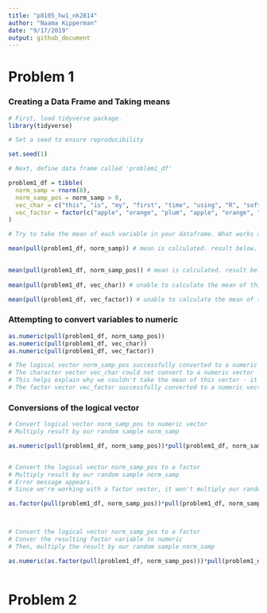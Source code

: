 ```yaml
---
title: "p8105_hw1_nk2814"
author: "Naama Kipperman"
date: "9/17/2019"
output: github_document
---
```




# Problem 1
### Creating a Data Frame and Taking means



```r

# First, load tidyverse package.
library(tidyverse)   

# Set a seed to ensure reproducibility

set.seed(1)

# Next, define data frame called 'problem1_df'

problem1_df = tibble(    
  norm_samp = rnorm(8),    
  norm_samp_pos = norm_samp > 0,  
  vec_char = c("this", "is", "my", "first", "time", "using", "R", "software"),   
  vec_factor = factor(c("apple", "orange", "plum", "apple", "orange", "plum", "apple", "orange"))
)

# Try to take the mean of each variable in your dataframe. What works and what doesn’t?

mean(pull(problem1_df, norm_samp)) # mean is calculated. result below.
                                   

mean(pull(problem1_df, norm_samp_pos)) # mean is calculated. result below.
                                       
mean(pull(problem1_df, vec_char)) # unable to calculate the mean of this character vector. error message below.

mean(pull(problem1_df, vec_factor)) # unable to calculate the mean of this factor vector. error message below.

```

### Attempting to convert variables to numeric 

``` r
as.numeric(pull(problem1_df, norm_samp_pos))
as.numeric(pull(problem1_df, vec_char))
as.numeric(pull(problem1_df, vec_factor))

# The logical vector norm_samp_pos successfully converted to a numeric vector. 
# The character vector vec_char could not convert to a numeric vector - NA's were introduced by coercion instead. 
# This helps explain why we couldn't take the mean of this vector - it's a string of characters.
# The factor vector vec_factor successfully converted to a numeric vector of 1, 2, and 3. 

```

### Conversions of the logical vector
```r

# Convert logical vector norm_samp_pos to numeric vector
# Multiply result by our random sample norm_samp

as.numeric(pull(problem1_df, norm_samp_pos))*pull(problem1_df, norm_samp) # Resulting vector below:


# Convert the logical vector norm_samp_pos to a factor 
# Multiply result by our random sample norm_samp
# Error message appears.
# Since we're working with a factor vector, it won't multiply our random sample of numbers

as.factor(pull(problem1_df, norm_samp_pos))*pull(problem1_df, norm_samp)



# Convert the logical vector norm_samp_pos to a factor 
# Conver the resulting factor variable to numeric
# Then, multiply the result by our random sample norm_samp

as.numeric(as.factor(pull(problem1_df, norm_samp_pos)))*pull(problem1_df, norm_samp) # Resulting vector below:



```

# Problem 2 



